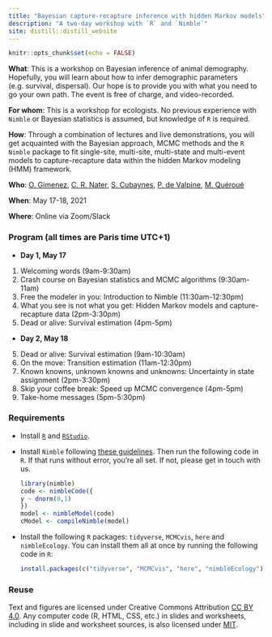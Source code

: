 ```yaml
---
title: "Bayesian capture-recapture inference with hidden Markov models"
description: "A two-day workshop with `R` and `Nimble`"
site: distill::distill_website
---
```


```r
knitr::opts_chunk$set(echo = FALSE)
```

**What**: This is a workshop on Bayesian inference of animal demography. Hopefully, you will learn about how to infer demographic parameters (e.g. survival, dispersal). Our hope is to provide you with what you need to go your own path. The event is free of charge, and video-recorded. 

**For whom**: This is a workshop for ecologists. No previous experience with `Nimble` or Bayesian statistics is assumed, but knowledge of `R` is required. 

**How**: Through a combination of lectures and live demonstrations, you will get acquainted with the Bayesian approach, MCMC methods and the `R` `Nimble` package to fit single-site, multi-site, multi-state and multi-event models to capture-recapture data within the hidden Markov modeling (HMM) framework. 

**Who**: [O. Gimenez](https://twitter.com/oaggimenez), [C. R. Nater](https://twitter.com/chloe_nater), [S. Cubaynes](https://twitter.com/sarahcubaynes), [P. de Valpine](https://twitter.com/r_nimble), [M. Quéroué](https://twitter.com/maudqueroue)    

**When**: May 17-18, 2021     

**Where**: Online via Zoom/Slack

### Program (all times are Paris time UTC+1)

+ **Day 1, May 17**
1. Welcoming words (9am-9:30am)
2. Crash course on Bayesian statistics and MCMC algorithms (9:30am-11am)
3. Free the modeler in you: Introduction to Nimble (11:30am-12:30pm)
4. What you see is not what you get: Hidden Markov models and capture-recapture data (2pm-3:30pm)
5. Dead or alive: Survival estimation (4pm-5pm)

+ **Day 2, May 18**
5. Dead or alive: Survival estimation (9am-10:30am)
6. On the move: Transition estimation (11am-12:30pm)
7. Known knowns, unknown knowns and unknowns: Uncertainty in state assignment (2pm-3:30pm)
8. Skip your coffee break: Speed up MCMC convergence (4pm-5pm)
9. Take-home messages (5pm-5:30pm)

### Requirements

+ Install [`R`](https://cloud.r-project.org/) and [`RStudio`](https://rstudio.com/products/rstudio/download/#download). 

+ Install `Nimble` following [these guidelines](https://r-nimble.org/download). Then run the following code in `R`. If that runs without error, you're all set. If not, please get in touch with us.

    ```r
    library(nimble)
    code <- nimbleCode({
    y ~ dnorm(0,1)
    })
    model <- nimbleModel(code)
    cModel <- compileNimble(model)
    ```
    
+ Install the following `R` packages: `tidyverse`, `MCMCvis`, `here` and `nimbleEcology`. You can install them all at once by running the following code in `R`:

    ```r
    install.packages(c("tidyverse", "MCMCvis", "here", "nimbleEcology"))
    ```

### Reuse {.appendix}

Text and figures are licensed under Creative Commons Attribution [CC BY 4.0](https://creativecommons.org/licenses/by/4.0/). Any computer code (R, HTML, CSS, etc.) in slides and worksheets, including in slide and worksheet sources, is also licensed under [MIT](https://github.com/oliviergimenez/bayesian-cr-workshop/blob/master/LICENSE.md). 

